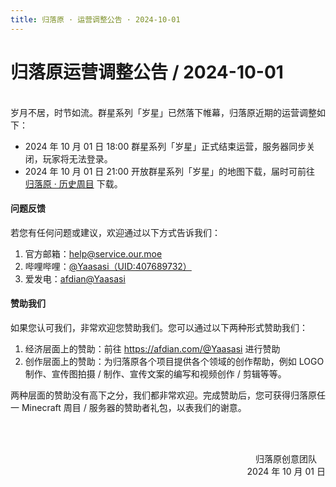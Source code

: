 ```yaml
---
title: 归落原 · 运营调整公告 · 2024-10-01
---
```


# 归落原运营调整公告 / 2024-10-01

<br />
岁月不居，时节如流。群星系列「岁星」已然落下帷幕，归落原近期的运营调整如下：

- 2024 年 10 月 01 日 18:00 群星系列「岁星」正式结束运营，服务器同步关闭，玩家将无法登录。
- 2024 年 10 月 01 日 21:00 开放群星系列「岁星」的地图下载，届时可前往 [归落原 · 历史周目](../../docs/wiki/previous_playthrough) 下载。


#### 问题反馈

若您有任何问题或建议，欢迎通过以下方式告诉我们：

1. 官方邮箱：help@service.our.moe
2. 哔哩哔哩：[@Yaasasi（UID:407689732）](https://space.bilibili.com/407689732)
3. 爱发电：[afdian@Yaasasi](https://afdian.com/@Yaasasi)


#### 赞助我们

如果您认可我们，非常欢迎您赞助我们。您可以通过以下两种形式赞助我们：

1. 经济层面上的赞助：前往 https://afdian.com/@Yaasasi 进行赞助
2. 创作层面上的赞助：为归落原各个项目提供各个领域的创作帮助，例如 LOGO 制作、宣传图拍摄 / 制作、宣传文案的编写和视频创作 / 剪辑等等。

两种层面的赞助没有高下之分，我们都非常欢迎。完成赞助后，您可获得归落原任一 Minecraft 周目 / 服务器的赞助者礼包，以表我们的谢意。


<br /><br /><p align="right">归落原创意团队&emsp;<br />2024 年 10 月 01 日</p>